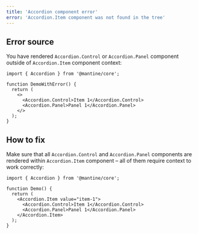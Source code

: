 ```yaml
---
title: 'Accordion component error'
error: 'Accordion.Item component was not found in the tree'
---
```


## Error source

You have rendered `Accordion.Control` or `Accordion.Panel` component outside of `Accordion.Item` component context:

```tsx
import { Accordion } from '@mantine/core';

function DemoWithError() {
  return (
    <>
      <Accordion.Control>Item 1</Accordion.Control>
      <Accordion.Panel>Panel 1</Accordion.Panel>
    </>
  );
}
```

## How to fix

Make sure that all `Accordion.Control` and `Accordion.Panel` components
are rendered within `Accordion.Item` component – all of them require context to work correctly:

```tsx
import { Accordion } from '@mantine/core';

function Demo() {
  return (
    <Accordion.Item value="item-1">
      <Accordion.Control>Item 1</Accordion.Control>
      <Accordion.Panel>Panel 1</Accordion.Panel>
    </Accordion.Item>
  );
}
```
